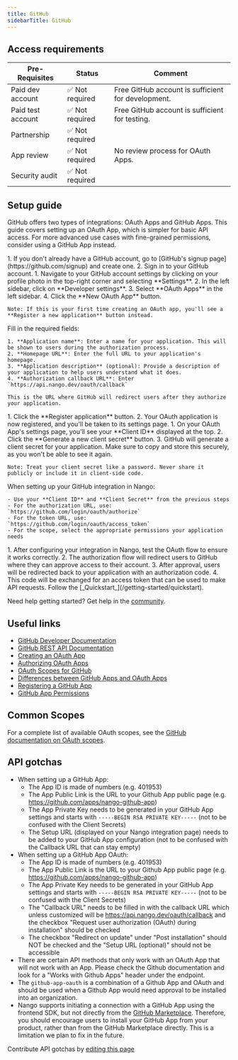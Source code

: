 ```yaml
---
title: GitHub
sidebarTitle: GitHub
---
```




<StatusWidget service="github" />

<Overview />
<PreBuiltTooling />
<PreBuiltUseCases />

## Access requirements
| Pre-Requisites | Status | Comment|
| - | - | - |
| Paid dev account | ✅ Not required | Free GitHub account is sufficient for development. |
| Paid test account | ✅ Not required | Free GitHub account is sufficient for testing. |
| Partnership | ✅ Not required | |
| App review | ✅ Not required | No review process for OAuth Apps. |
| Security audit | ✅ Not required | |


## Setup guide

GitHub offers two types of integrations: OAuth Apps and GitHub Apps. This guide covers setting up an OAuth App, which is simpler for basic API access. For more advanced use cases with fine-grained permissions, consider using a GitHub App instead.

<Steps>
  <Step title="Create a GitHub account">
    1. If you don't already have a GitHub account, go to [GitHub's signup page](https://github.com/signup) and create one.
    2. Sign in to your GitHub account.
  </Step>

  <Step title="Register a new OAuth application">
    1. Navigate to your GitHub account settings by clicking on your profile photo in the top-right corner and selecting **Settings**.
    2. In the left sidebar, click on **Developer settings**.
    3. Select **OAuth Apps** in the left sidebar.
    4. Click the **New OAuth App** button.

    Note: If this is your first time creating an OAuth app, you'll see a **Register a new application** button instead.
  </Step>

  <Step title="Configure your OAuth application">
    Fill in the required fields:

    1. **Application name**: Enter a name for your application. This will be shown to users during the authorization process.
    2. **Homepage URL**: Enter the full URL to your application's homepage.
    3. **Application description** (optional): Provide a description of your application to help users understand what it does.
    4. **Authorization callback URL**: Enter `https://api.nango.dev/oauth/callback`

    This is the URL where GitHub will redirect users after they authorize your application.
  </Step>

  <Step title="Register the application">
    1. Click the **Register application** button.
    2. Your OAuth application is now registered, and you'll be taken to its settings page.
  </Step>

  <Step title="Generate a client secret">
    1. On your OAuth App's settings page, you'll see your **Client ID** displayed at the top.
    2. Click the **Generate a new client secret** button.
    3. GitHub will generate a client secret for your application. Make sure to copy and store this securely, as you won't be able to see it again.

    Note: Treat your client secret like a password. Never share it publicly or include it in client-side code.
  </Step>

  <Step title="Configure your integration in Nango">
    When setting up your GitHub integration in Nango:

    - Use your **Client ID** and **Client Secret** from the previous steps
    - For the authorization URL, use: `https://github.com/login/oauth/authorize`
    - For the token URL, use: `https://github.com/login/oauth/access_token`
    - For the scope, select the appropriate permissions your application needs
  </Step>

  <Step title="Test the OAuth flow">
    1. After configuring your integration in Nango, test the OAuth flow to ensure it works correctly.
    2. The authorization flow will redirect users to GitHub where they can approve access to their account.
    3. After approval, users will be redirected back to your application with an authorization code.
    4. This code will be exchanged for an access token that can be used to make API requests.
  </Step>

  <Step title="Next">
    Follow the [_Quickstart_](/getting-started/quickstart).
  </Step>
</Steps>

<Tip>Need help getting started? Get help in the [community](https://nango.dev/slack).</Tip>


## Useful links

-   [GitHub Developer Documentation](https://docs.github.com/en/developers)
-   [GitHub REST API Documentation](https://docs.github.com/en/rest)
-   [Creating an OAuth App](https://docs.github.com/en/apps/oauth-apps/building-oauth-apps/creating-an-oauth-app)
-   [Authorizing OAuth Apps](https://docs.github.com/en/apps/oauth-apps/building-oauth-apps/authorizing-oauth-apps)
-   [OAuth Scopes for GitHub](https://docs.github.com/en/apps/oauth-apps/building-oauth-apps/scopes-for-oauth-apps)
-   [Differences between GitHub Apps and OAuth Apps](https://docs.github.com/en/apps/oauth-apps/building-oauth-apps/differences-between-github-apps-and-oauth-apps)
-   [Registering a GitHub App](https://docs.github.com/en/apps/creating-github-apps/registering-a-github-app/registering-a-github-app)
-   [GitHub App Permissions](https://docs.github.com/en/rest/overview/permissions-required-for-github-apps)

## Common Scopes

For a complete list of available OAuth scopes, see the [GitHub documentation on OAuth scopes](https://docs.github.com/en/apps/oauth-apps/building-oauth-apps/scopes-for-oauth-apps#available-scopes).

## API gotchas

-   When setting up a GitHub App:
    - The App ID is made of numbers (e.g. 401953)
    - The App Public Link is the URL to your Github App public page (e.g. https://github.com/apps/nango-github-app)
    - The App Private Key needs to be generated in your GitHub App settings and starts with `-----BEGIN RSA PRIVATE KEY-----` (not to be confused with the Client Secrets)
    - The Setup URL (displayed on your Nango integration page) needs to be added to your GitHub App configuration (not to be confused with the Callback URL that can stay empty)
-   When setting up a GitHub App OAuth:
    - The App ID is made of numbers (e.g. 401953)
    - The App Public Link is the URL to your Github App public page (e.g. https://github.com/apps/nango-github-app)
    - The App Private Key needs to be generated in your GitHub App settings and starts with `-----BEGIN RSA PRIVATE KEY-----` (not to be confused with the Client Secrets)
    - The "Callback URL" needs to be filled in with the callback URL which unless customized will be https://api.nango.dev/oauth/callback and the checkbox "Request user authorization (OAuth) during installation" should be checked
    - The checkbox "Redirect on update" under "Post installation" should NOT be checked and the "Setup URL (optional)" should not be accessible
-   There are certain API methods that only work with an OAuth App that will not work with an App. Please check the Github documentation and look for a "Works with Github Apps" header under the endpoint.
-   The `github-app-oauth` is a combination of a Github App and OAuth and should be used when a Github App would need approval to be installed into an organization.
-   Nango supports initiating a connection with a GitHub App using the frontend SDK, but not directly from the [GitHub Marketplace](https://github.com/marketplace). Therefore, you should encourage users to install your GitHub App from your product, rather than from the GitHub Marketplace directly. This is a limitation we plan to fix in the future.


<Note>Contribute API gotchas by [editing this page](https://github.com/nangohq/nango/tree/master/docs/integrations/all/github.mdx)</Note>
